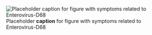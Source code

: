 ![Placeholder __caption__ for figure with symptoms related to Enterovirus-D68](/img/placeholder.jpg)